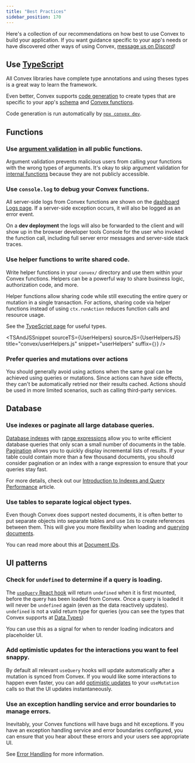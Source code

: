 ```yaml
---
title: "Best Practices"
sidebar_position: 170
---
```



Here's a collection of our recommendations on how best to use Convex to build
your application. If you want guidance specific to your app's needs or have
discovered other ways of using Convex,
[message us on Discord](https://convex.dev/community)!

## Use [TypeScript](/production/best-practices/typescript)

All Convex libraries have complete type annotations and using theses types is a
great way to learn the framework.

Even better, Convex supports [code generation](/generated-api/) to create types
that are specific to your app's [schema](/docs/database/schemas.mdx) and
[Convex functions](/docs/functions.mdx).

Code generation is run automatically by
[`npx convex dev`](/docs/cli.md#run-the-convex-dev-server).

## Functions

### Use [argument validation](/docs/functions/args-validation.mdx) in all public functions.

Argument validation prevents malicious users from calling your functions with
the wrong types of arguments. It's okay to skip argument validation for
[internal functions](/docs/functions/internal-functions.mdx) because they are
not publicly accessible.

### Use `console.log` to debug your Convex functions.

All server-side logs from Convex functions are shown on the
[dashboard Logs page](/docs/dashboard/deployments/logs.md). If a server-side
exception occurs, it will also be logged as an error event.

On a **dev deployment** the logs will also be forwarded to the client and will
show up in the browser developer tools Console for the user who invoked the
function call, including full server error messages and server-side stack
traces.

### Use helper functions to write shared code.

Write helper functions in your `convex/` directory and use them within your
Convex functions. Helpers can be a powerful way to share business logic,
authorization code, and more.

Helper functions allow sharing code while still executing the entire query or
mutation in a single transaction. For actions, sharing code via helper functions
instead of using `ctx.runAction` reduces function calls and resource usage.

See the [TypeScript page](/production/best-practices/typescript) for useful
types.

<TSAndJSSnippet sourceTS={Teams} sourceJS={TeamsJS} title="convex/teams.js" />

<TSAndJSSnippet
  sourceTS={UserHelpers}
  sourceJS={UserHelpersJS}
  title="convex/userHelpers.js"
  snippet="userHelpers"
  suffix={`}`}
/>

### Prefer queries and mutations over actions

You should generally avoid using actions when the same goal can be achieved
using queries or mutations. Since actions can have side effects, they can't be
automatically retried nor their results cached. Actions should be used in more
limited scenarios, such as calling third-party services.

## Database

### Use indexes or paginate all large database queries.

[Database indexes](/docs/database/indexes/indexes.md) with
[range expressions](/docs/database/indexes/indexes.md#querying-documents-using-indexes)
allow you to write efficient database queries that only scan a small number of
documents in the table. [Pagination](/docs/database/pagination.mdx) allows you
to quickly display incremental lists of results. If your table could contain
more than a few thousand documents, you should consider pagination or an index
with a range expression to ensure that your queries stay fast.

For more details, check out our
[Introduction to Indexes and Query Performance](/docs/database/indexes/indexes-and-query-perf.md)
article.

### Use tables to separate logical object types.

Even though Convex does support nested documents, it is often better to put
separate objects into separate tables and use `Id`s to create references between
them. This will give you more flexibility when loading and
[querying documents](/docs/database/reading-data.mdx).

You can read more about this at [Document IDs](/docs/database/document-ids.mdx).

## UI patterns

### Check for `undefined` to determine if a query is loading.

The [`useQuery` React hook](/api/modules/react#usequery) will return `undefined`
when it is first mounted, before the query has been loaded from Convex. Once a
query is loaded it will never be `undefined` again (even as the data reactively
updates). `undefined` is not a valid return type for queries (you can see the
types that Convex supports at [Data Types](/docs/database/types.md))

You can use this as a signal for when to render loading indicators and
placeholder UI.

### Add optimistic updates for the interactions you want to feel snappy.

By default all relevant `useQuery` hooks will update automatically after a
mutation is synced from Convex. If you would like some interactions to happen
even faster, you can add
[optimistic updates](/docs/client/react/optimistic-updates.mdx) to your
`useMutation` calls so that the UI updates instantaneously.

### Use an exception handling service and error boundaries to manage errors.

Inevitably, your Convex functions will have bugs and hit exceptions. If you have
an exception handling service and error boundaries configured, you can ensure
that you hear about these errors and your users see appropriate UI.

See [Error Handling](/docs/functions/error-handling/error-handling.mdx) for more
information.
